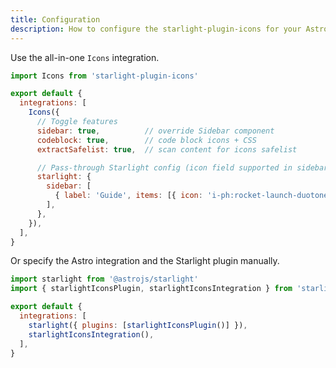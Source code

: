 ```yaml
---
title: Configuration
description: How to configure the starlight-plugin-icons for your Astro project.
---
```


Use the all-in-one `Icons` integration.

```js title="astro.config.mjs"
import Icons from 'starlight-plugin-icons'

export default {
  integrations: [
    Icons({
      // Toggle features
      sidebar: true,          // override Sidebar component
      codeblock: true,        // code block icons + CSS
      extractSafelist: true,  // scan content for icons safelist

      // Pass-through Starlight config (icon field supported in sidebar)
      starlight: {
        sidebar: [
          { label: 'Guide', items: [{ icon: 'i-ph:rocket-launch-duotone', label: 'Intro', slug: 'guide/intro' }] },
        ],
      },
    }),
  ],
}
```

Or specify the Astro integration and the Starlight plugin manually.

```js title="astro.config.mjs"
import starlight from '@astrojs/starlight'
import { starlightIconsPlugin, starlightIconsIntegration } from 'starlight-plugin-icons'

export default {
  integrations: [
    starlight({ plugins: [starlightIconsPlugin()] }),
    starlightIconsIntegration(),
  ],
}
```
